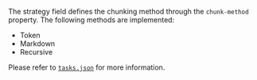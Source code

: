 The strategy field defines the chunking method through the `chunk-method`
property. The following methods are implemented:

- Token
- Markdown
- Recursive

Please refer to
[`tasks.json`](https://github.com/instill-ai/component/blob/main/operator/text/v0/config/tasks.json)
for more information.
